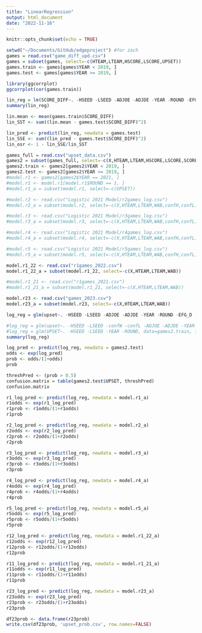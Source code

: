 ```yaml
---
title: "LinearRegression"
output: html_document
date: "2022-11-16"
---
```


```r
knitr::opts_chunk$set(echo = TRUE)
```

```r
setwd("~/Documents/GitHub/edgeproject") #for zach
games = read.csv("game_diff_upd.csv")
games = subset(games, select=-c(HTEAM,LTEAM,HSCORE,LSCORE,UPSET))
games.train <- games[games$YEAR < 2019, ]
games.test <- games[games$YEAR >= 2019, ]
```

```r
library(ggcorrplot)
ggcorrplot(cor(games.train))
```

```r
lin_reg = lm(SCORE_DIFF~. -HSEED -LSEED -ADJOE -ADJDE -YEAR -ROUND -EFG_D -EFG_O -BARTHAG, data=games.train)
summary(lin_reg)
```

```r
lin.mean <- mean(games.train$SCORE_DIFF)
lin_SST <- sum((lin.mean - games.test$SCORE_DIFF)^2)

lin_pred <- predict(lin_reg, newdata = games.test)
lin_SSE <- sum((lin_pred - games.test$SCORE_DIFF)^2)
lin_osr <- 1 - lin_SSE/lin_SST


```

```r
games_full = read.csv("upset_data.csv")
games2 = subset(games_full, select=-c(X,HTEAM,LTEAM,HSCORE,LSCORE,SCORE_DIFF,confW,confL,WAB))
games2.train <- games2[games2$YEAR < 2019, ]
games2.test <- games2[games2$YEAR >= 2019, ]
#model.r1 <- games2[games2$YEAR == 2021, ]
#model.r1 <- model.r1[model.r1$ROUND == 1, ]
#model.r1_a = subset(model.r1, select=-c(UPSET))

#model.r2 <- read.csv("Logistic 2021 Model/r2games_log.csv")
#model.r2_a = subset(model.r2, select=-c(X,HTEAM,LTEAM,WAB,confH,confL))

#model.r3 <- read.csv("Logistic 2021 Model/r3games_log.csv")
#model.r3_a = subset(model.r3, select=-c(X,HTEAM,LTEAM,WAB,confH,confL))

#model.r4 <- read.csv("Logistic 2021 Model/r4games_log.csv")
#model.r4_a = subset(model.r4, select=-c(X,HTEAM,LTEAM,WAB,confH,confL))

#model.r5 <- read.csv("Logistic 2021 Model/r5games_log.csv")
#model.r5_a = subset(model.r5, select=-c(X,HTEAM,LTEAM,WAB,confH,confL))

model.r1_22 <- read.csv("r1games_2022.csv")
model.r1_22_a = subset(model.r1_22, select=-c(X,HTEAM,LTEAM,WAB))

#model.r1_21 <- read.csv("r1games_2021.csv")
#model.r1_21_a = subset(model.r1_21, select=-c(X,HTEAM,LTEAM,WAB))

model.r23 <- read.csv("games_2023.csv")
model.r23_a = subset(model.r23, select=-c(X,HTEAM,LTEAM,WAB))
```

```r
log_reg = glm(upset~. -HSEED -LSEED -ADJOE -ADJDE -YEAR -ROUND -EFG_D -EFG_O -BARTHAG, data=games2.train, family="binomial")

#log_reg = glm(upset~. -HSEED -LSEED -confW -confL -ADJOE -ADJDE -YEAR -ROUND -EFG_D -EFG_O -BARTHAG, data=games2, family="binomial")
#log_reg = glm(UPSET~. -HSEED -LSEED -YEAR -ROUND, data=games2.train, family="binomial")
summary(log_reg)
```

```r
log_pred <- predict(log_reg, newdata = games2.test)
odds <- exp(log_pred)
prob <- odds/(1+odds)
prob
```

```r
threshPred <- (prob > 0.5)
confusion.matrix = table(games2.test$UPSET, threshPred)
confusion.matrix
```

```r
r1_log_pred <- predict(log_reg, newdata = model.r1_a)
r1odds <- exp(r1_log_pred)
r1prob <- r1odds/(1+r1odds)
r1prob
```


```r
r2_log_pred <- predict(log_reg, newdata = model.r2_a)
r2odds <- exp(r2_log_pred)
r2prob <- r2odds/(1+r2odds)
r2prob
```

```r
r3_log_pred <- predict(log_reg, newdata = model.r3_a)
r3odds <- exp(r3_log_pred)
r3prob <- r3odds/(1+r3odds)
r3prob
```

```r
r4_log_pred <- predict(log_reg, newdata = model.r4_a)
r4odds <- exp(r4_log_pred)
r4prob <- r4odds/(1+r4odds)
r4prob
```

```r
r5_log_pred <- predict(log_reg, newdata = model.r5_a)
r5odds <- exp(r5_log_pred)
r5prob <- r5odds/(1+r5odds)
r5prob
```

```r
r12_log_pred <- predict(log_reg, newdata = model.r1_22_a)
r12odds <- exp(r12_log_pred)
r12prob <- r12odds/(1+r12odds)
r12prob
```

```r
r11_log_pred <- predict(log_reg, newdata = model.r1_21_a)
r11odds <- exp(r11_log_pred)
r11prob <- r11odds/(1+r11odds)
r11prob
```

```r
r23_log_pred <- predict(log_reg, newdata = model.r23_a)
r23odds <- exp(r23_log_pred)
r23prob <- r23odds/(1+r23odds)
r23prob
```

```r
df23prob <- data.frame(r23prob)
write.csv(df23prob, 'upset_prob.csv', row.names=FALSE)
```